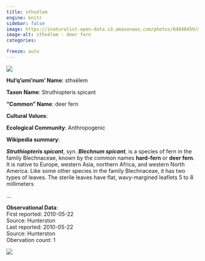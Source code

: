```yaml
---
title: sthxélem
engine: knitr
sidebar: false
image: https://inaturalist-open-data.s3.amazonaws.com/photos/64848459/medium.jpg
image-alt: sthxélem - deer fern
categories:

freeze: auto
---
```

![](https://inaturalist-open-data.s3.amazonaws.com/photos/64848459/medium.jpg){fig-alt="sthxélem - deer fern"}

**Hul'q'umi'num' Name**: sthxélem



**Taxon Name**: Struthiopteris spicant

**"Common" Name**: deer fern

**Cultural Values**:  

::: {layout-nrow=1 style="width:60%"}

:::

**Ecological Community**: Anthropogenic

**Wikipedia summary**:  
<p class="mw-empty-elt">
</p>

<p><i><b>Struthiopteris spicant</b></i>, syn. <i><b>Blechnum spicant</b></i>, is a species of fern in the family Blechnaceae, known by the common names <b>hard-fern</b> or <b>deer fern</b>.  It is native to Europe, western Asia, northern Africa, and western North America. Like some other species in the family Blechnaceae, it has two types of leaves. The sterile leaves have flat, wavy-margined leaflets 5 to 8 millimeters</p>...

**Observational Data**:   
First reported: 2010-05-22  
Source: Hunterston  
Last reported: 2010-05-22  
Source: Hunterston  
Obervation count: 1

![](community_dist.png)

